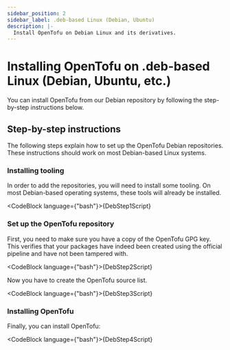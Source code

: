```yaml
---
sidebar_position: 2
sidebar_label: .deb-based Linux (Debian, Ubuntu)
description: |-
  Install OpenTofu on Debian Linux and its derivatives.
---
```



# Installing OpenTofu on .deb-based Linux (Debian, Ubuntu, etc.)

<Buildkite />

You can install OpenTofu from our Debian repository by following the step-by-step instructions below.

## Step-by-step instructions

The following steps explain how to set up the OpenTofu Debian repositories. These instructions should work on most Debian-based Linux systems.

### Installing tooling

In order to add the repositories, you will need to install some tooling. On most Debian-based operating systems, these tools will already be installed.

<CodeBlock language={"bash"}>{DebStep1Script}</CodeBlock>

### Set up the OpenTofu repository

First, you need to make sure you have a copy of the OpenTofu GPG key. This verifies that your packages have indeed been created using the official pipeline and have not been tampered with.

<CodeBlock language={"bash"}>{DebStep2Script}</CodeBlock>

Now you have to create the OpenTofu source list.

<CodeBlock language={"bash"}>{DebStep3Script}</CodeBlock>

### Installing OpenTofu

Finally, you can install OpenTofu:

<CodeBlock language={"bash"}>{DebStep4Script}</CodeBlock>
